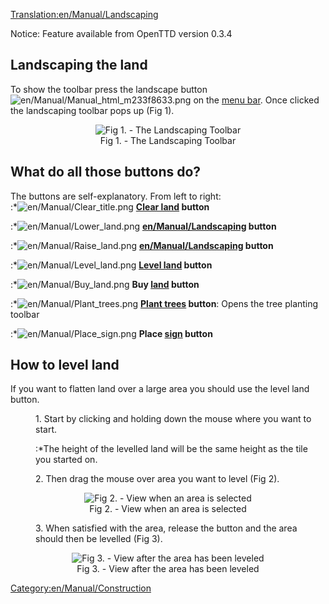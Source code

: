 [[Translation:en/Manual/Landscaping]]
<warning>Notice: Feature available from OpenTTD version 0.3.4</warning>

==Landscaping the land==
To show the toolbar press the landscape button [[File:en/Manual/Manual html m233f8633.png]] on the [[en/Manual/Game interface|menu bar]]. Once clicked the landscaping toolbar pops up (Fig 1).


<center>[[File:en/Manual/Landscaping toolbar.png|center|frame|Fig 1. - The Landscaping Toolbar]]</center>

==What do all those buttons do?==
The buttons are self-explanatory. From left to right:<br>
:*[[File:en/Manual/Clear title.png]] '''[[en/Manual/Landscaping|Clear land]] button'''
:*[[File:en/Manual/Lower land.png]] '''[[en/Manual/Landscaping]] button'''
:*[[File:en/Manual/Raise land.png]] '''[[en/Manual/Landscaping]] button'''
:*[[File:en/Manual/Level land.png]] '''[[en/Manual/Landscaping|Level land]] button'''
:*[[File:en/Manual/Buy land.png]] '''Buy [[en/Manual/Land|land]] button'''
:*[[File:en/Manual/Plant trees.png]] '''[[en/Manual/Landscaping|Plant trees]] button''': Opens the tree planting toolbar
:*[[File:en/Manual/Place sign.png]] '''Place [[en/Archive/Manual/Signs|sign]] button'''

==How to level land==
If you want to flatten land over a large area you should use the level land button.

:1. Start by clicking and holding down the mouse where you want to start.
::*The height of the levelled land will be the same height as the tile you started on.


:2. Then drag the mouse over area you want to level (Fig 2).


<center>[[File:en/Manual/Level land before.png|center|frame|Fig 2. - View when an area is selected]]</center>



:3. When satisfied with the area, release the button and the area should then be levelled (Fig 3).


<center>[[File:en/Manual/Level land after.png|center|frame|Fig 3. - View after the area has been leveled]]</center>

[[Category:en/Manual/Construction]]
